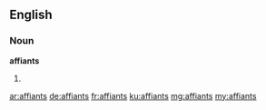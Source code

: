 ==English==

===Noun===
'''affiants'''

# {{plural of|affiant}}

[[ar:affiants]]
[[de:affiants]]
[[fr:affiants]]
[[ku:affiants]]
[[mg:affiants]]
[[my:affiants]]